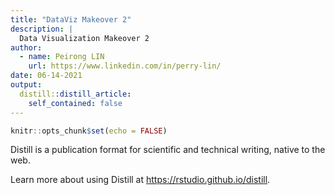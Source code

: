 ```yaml
---
title: "DataViz Makeover 2"
description: |
  Data Visualization Makeover 2
author:
  - name: Peirong LIN
    url: https://www.linkedin.com/in/perry-lin/
date: 06-14-2021
output:
  distill::distill_article:
    self_contained: false
---
```



```r
knitr::opts_chunk$set(echo = FALSE)
```

Distill is a publication format for scientific and technical writing, native to the web.

Learn more about using Distill at <https://rstudio.github.io/distill>.


